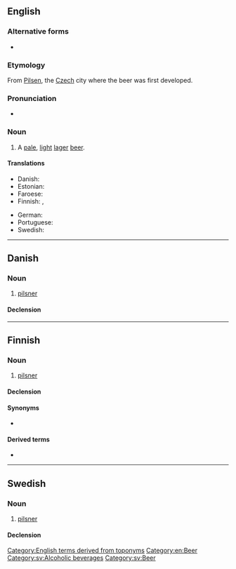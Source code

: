 ==English==

===Alternative forms===
* {{l|en|pilsener}}

===Etymology===
From [[Pilsen]], the [[Czech]] city where the beer was first developed.

===Pronunciation===
* {{audio|En-ca-pilsner.oga|Audio (CA)|lang=en}}

===Noun===
{{en-noun|~}}

# A [[pale]], [[light]] [[lager]] [[beer]].

====Translations====
{{trans-top|pale, light beer}}
* Danish: {{t|da|pilsner|c}}
* Estonian: {{t+|et|pilsner}}
* Faroese: {{t|fo|pilsnari|m}}
* Finnish: {{t+|fi|pilsner}}, {{t|fi|pilsner-[[olut]]}}
{{trans-mid}}
* German: {{t+|de|Pils|n}}
* Portuguese: {{t|pt|pilsen}}
* Swedish: {{t+|sv|pilsner|c}}
{{trans-bottom}}

[[Category:English terms derived from toponyms]]
[[Category:en:Beer]]

----

==Danish==

===Noun===
{{da-noun}}

# [[pilsner]]

====Declension====
{{da-decl|en|e|ne}}

----

==Finnish==

===Noun===
{{fi-noun}}

# [[#English|pilsner]] {{gloss|type of beer}}

====Declension====
{{fi-decl-paperi|pilsner|ä|i=0}}

====Synonyms====
* {{l|fi|pilsner-[[olut]]}}

====Derived terms====
* {{l|fi|pilsneri}}

----

==Swedish==

===Noun===
{{sv-noun|c}}

# [[#English|pilsner]]

====Declension====
{{sv-noun-irreg-c|pilsner|pilsnern|pilsner|pilsnerna}}

[[Category:sv:Alcoholic beverages]]
[[Category:sv:Beer]]